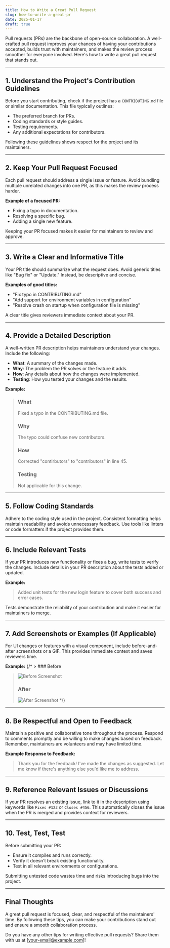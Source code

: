 ```yaml
---
title: How to Write a Great Pull Request
slug: how-to-write-a-great-pr
date: 2025-01-17
draft: true
---
```


Pull requests (PRs) are the backbone of open-source collaboration. A well-crafted pull request improves your chances of having your contributions accepted, builds trust with maintainers, and makes the review process smoother for everyone involved. Here's how to write a great pull request that stands out.

---

## 1. Understand the Project's Contribution Guidelines

Before you start contributing, check if the project has a `CONTRIBUTING.md` file or similar documentation. This file typically outlines:
- The preferred branch for PRs.
- Coding standards or style guides.
- Testing requirements.
- Any additional expectations for contributors.

Following these guidelines shows respect for the project and its maintainers.

---

## 2. Keep Your Pull Request Focused

Each pull request should address a single issue or feature. Avoid bundling multiple unrelated changes into one PR, as this makes the review process harder.

**Example of a focused PR:**
- Fixing a typo in documentation.
- Resolving a specific bug.
- Adding a single new feature.

Keeping your PR focused makes it easier for maintainers to review and approve.

---

## 3. Write a Clear and Informative Title

Your PR title should summarize what the request does. Avoid generic titles like "Bug fix" or "Update." Instead, be descriptive and concise.

**Examples of good titles:**
- "Fix typo in CONTRIBUTING.md"  
- "Add support for environment variables in configuration"  
- "Resolve crash on startup when configuration file is missing"  

A clear title gives reviewers immediate context about your PR.

---

## 4. Provide a Detailed Description

A well-written PR description helps maintainers understand your changes. Include the following:
- **What**: A summary of the changes made.  
- **Why**: The problem the PR solves or the feature it adds.  
- **How**: Any details about how the changes were implemented.  
- **Testing**: How you tested your changes and the results.

**Example:**
> ### What  
> Fixed a typo in the CONTRIBUTING.md file.  
>
> ### Why  
> The typo could confuse new contributors.  
>
> ### How  
> Corrected "contirbutors" to "contributors" in line 45.  
>
> ### Testing  
> Not applicable for this change.

---

## 5. Follow Coding Standards

Adhere to the coding style used in the project. Consistent formatting helps maintain readability and avoids unnecessary feedback. Use tools like linters or code formatters if the project provides them.

---

## 6. Include Relevant Tests

If your PR introduces new functionality or fixes a bug, write tests to verify the changes. Include details in your PR description about the tests added or updated.

**Example:**
> Added unit tests for the new login feature to cover both success and error cases.

Tests demonstrate the reliability of your contribution and make it easier for maintainers to merge.

---

## 7. Add Screenshots or Examples (If Applicable)

For UI changes or features with a visual component, include before-and-after screenshots or a GIF. This provides immediate context and saves reviewers time.

**Example:**
{/* > ### Before  
> ![Before Screenshot](link-to-image)  
>
> ### After  
> ![After Screenshot](link-to-image) */}

---

## 8. Be Respectful and Open to Feedback

Maintain a positive and collaborative tone throughout the process. Respond to comments promptly and be willing to make changes based on feedback. Remember, maintainers are volunteers and may have limited time.

**Example Response to Feedback:**
> Thank you for the feedback! I've made the changes as suggested. Let me know if there's anything else you'd like me to address.

---

## 9. Reference Relevant Issues or Discussions

If your PR resolves an existing issue, link to it in the description using keywords like `Fixes #123` or `Closes #456`. This automatically closes the issue when the PR is merged and provides context for reviewers.

---

## 10. Test, Test, Test

Before submitting your PR:
- Ensure it compiles and runs correctly.
- Verify it doesn't break existing functionality.
- Test in all relevant environments or configurations.

Submitting untested code wastes time and risks introducing bugs into the project.

---

## Final Thoughts

A great pull request is focused, clear, and respectful of the maintainers' time. By following these tips, you can make your contributions stand out and ensure a smooth collaboration process.

Do you have any other tips for writing effective pull requests? Share them with us at [your-email@example.com]!
